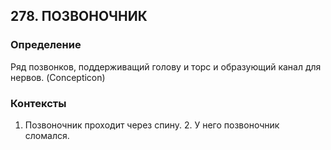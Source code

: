 ## 278. ПОЗВОНОЧНИК
### Определение
Ряд позвонков, поддерживащий голову и торс и образующий канал для нервов. (Concepticon)

### Контексты
1. Позвоночник проходит через спину. 2. У него позвоночник сломался.

